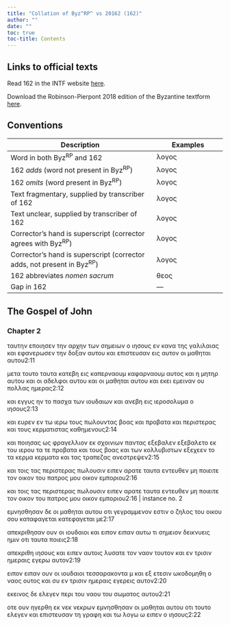 ```yaml
---
title: "Collation of Byz^RP^ vs 20162 (162)"
author: ""
date: ""
toc: true
toc-title: Contents
---
```


::: {.callout-note appearance="minimal" icon="false" collapse="true"}
# Links to official texts

Read 162 in the INTF website [here](https://ntvmr.uni-muenster.de/manuscript-workspace?docID=20162).

Download the Robinson-Pierpont 2018 edition of the Byzantine textform [here](https://web.archive.org/web/20210413060536/https://byzantinetext.com/wp-content/uploads/2021/03/robinson-pierpont-2018-gnt-edition.pdf).


:::


::: {.callout-note appearance="minimal" icon="false" collapse="true"}
# Conventions

| Description                                                              	| Examples                           	|
|--------------------------------------------------------------------------	|------------------------------------	|
| Word in both Byz^RP^ and 162                                   	| λογος                              	|
| 162 *adds* (word not present in Byz^RP^)                       	| [λογος]{.greek-added}            	|
| 162 *omits* (word present in Byz^RP^)                          	| [λογος]{.greek-omitted}          	|
| Text fragmentary, supplied by transcriber of 162               	| [λογος]{.greek-supplied}         	|
| Text unclear, supplied by transcriber of 162                   	| [λογος]{.unclear}                	|
| Corrector's hand is superscript (corrector agrees with Byz^RP^)          	| [λογος]{.corr}                   	|
| Corrector's hand is superscript (corrector adds, not present in Byz^RP^) 	| [[λογος]{.corr}]{.greek-added} 	|
| 162 abbreviates *nomen sacrum*                                 	| [θεος]{.greek-abbr}            	|
| Gap in 162                                                     	| [―]{.gap}                        	|
:::

## The Gospel of John

### Chapter 2

[ταυτην]{.greek-omitted} [εποιησεν]{.greek-omitted} [την]{.greek-omitted} [αρχην]{.greek-omitted} [των]{.greek-omitted} [σημειων]{.greek-omitted} [ο]{.greek-omitted} [ιησους]{.greek-omitted} [εν]{.greek-omitted} [κανα]{.greek-omitted} [της]{.greek-omitted} [γαλιλαιας]{.greek-omitted} [και]{.greek-omitted} [εφανερωσεν]{.greek-omitted} [την]{.greek-omitted} [δοξαν]{.greek-omitted} αυτου και επιστευσαν εις αυτον οι μαθηται αυτου[2:11]{.aside}

μετα [τουτο]{.greek-omitted} [ταυτα]{.greek-added} κατεβη εις [καπερναουμ]{.greek-omitted} [καφαρναουμ]{.greek-added} αυτος και η μητηρ αυτου και οι αδελφοι [αυτου]{.greek-omitted} και οι μαθηται αυτου και εκει εμειναν ου πολλας ημερας[2:12]{.aside}

και εγγυς ην το πα[σχ]{.greek-supplied}α των ιουδαιων και [ανε]{.greek-supplied}βη [ει]{.unclear}ς ιεροσολυμα ο [ιησους]{.greek-abbr}[2:13]{.aside}

[και]{.greek-supplied} [ευ]{.greek-supplied}ρεν εν τω ιερω τους πω[λου]{.greek-supplied}ντας βοας και προβατα [και]{.greek-supplied} περιστερας κα[ι]{.greek-supplied} [το]{.greek-supplied}[υ]{.unclear}ς κερμ[ατ]{.greek-supplied}ιστας καθημενους[2:14]{.aside}

[και]{.greek-supplied} ποιησας [ως]{.greek-added} φραγελλιον [εκ]{.greek-supplied} [σχοι]{.greek-supplied}νιων παντας [εξεβαλεν]{.greek-omitted} [εξεβαλετο]{.greek-added} [ε]{.greek-supplied}κ του ιερου τα τε προβατα [κ]{.unclear}[α]{.greek-supplied}ι τους βοας και των κολλυβιστων εξεχεεν [το]{.greek-omitted} [τα]{.greek-added} [κερμα]{.greek-omitted} [κερματα]{.greek-added} και τας τραπεζ[α]{.greek-supplied}ς ανεστρεψεν[2:15]{.aside}

και τοις τα[ς]{.greek-supplied} [περιστερας]{.greek-omitted} [πωλουσιν]{.greek-omitted} [ειπεν]{.greek-omitted} [αρατε]{.greek-omitted} [ταυτα]{.greek-omitted} [εντευθεν]{.greek-omitted} [μη]{.greek-omitted} [ποιειτε]{.greek-omitted} [τον]{.greek-omitted} [οικον]{.greek-omitted} [του]{.greek-omitted} [πατρος]{.greek-omitted} [μου]{.greek-omitted} [οικον]{.greek-omitted} [εμποριου]{.greek-omitted}[2:16]{.aside}

[και]{.greek-omitted} [τοις]{.greek-omitted} [τας]{.greek-omitted} περιστερας πωλουσιν ειπεν αρατε ταυτα εντευθεν μη ποιειτε τον οικον του [πατρος]{.greek-abbr} μου οικον εμποριου[2:16 | instance no. 2]{.aside}

εμνησθησαν [δε]{.greek-omitted} οι μαθηται αυτου οτι γεγραμμενον εστιν ο [ζη]{.unclear}λος του οικου σου [καταφαγεται]{.greek-omitted} [κατεφαγετα[ι]{.unclear}]{.greek-added} [με]{.unclear}[2:17]{.aside}

απεκριθησαν ουν οι ιουδα[ι]{.unclear}οι και [ειπον]{.greek-omitted} [ειπαν]{.greek-added} αυτω τι σημ[ειον]{.greek-supplied} [δει]{.greek-supplied}κνυεις ημιν οτι ταυτ[α]{.greek-supplied} [ποιεις]{.greek-supplied}[2:18]{.aside}

απεκριθη [ιησους]{.greek-abbr} και ειπεν α[υ]{.unclear}[τοις]{.greek-supplied} λυσατ[ε]{.unclear} τον ναον τουτον [και]{.greek-supplied} [εν]{.greek-supplied} [τ]{.greek-supplied}ρισιν [η]{.unclear}μεραις εγερω [αυτον]{.greek-supplied}[2:19]{.aside}

[ειπον]{.greek-omitted} [[ειπ]{.greek-supplied}[α]{.unclear}ν]{.greek-added} ουν οι ιουδαιοι [τεσσαρακοντα]{.greek-omitted} [μ]{.greek-added} και εξ ετε[σι]{.greek-supplied}ν ωκοδομηθη ο ναος ουτος και συ εν τρισιν ημεραις [ε]{.greek-supplied}γερεις αυτον[2:20]{.aside}

εκεινος δε ελεγεν περι του ναου του σω[μ]{.unclear}ατος αυτου[2:21]{.aside}

οτε ουν ηγερθη ε[κ]{.unclear} [νεκ]{.greek-added} [νεκρων]{.greek-omitted} [εμνησθησαν]{.greek-omitted} [οι]{.greek-omitted} [μαθηται]{.greek-omitted} [αυτου]{.greek-omitted} [οτι]{.greek-omitted} [τουτο]{.greek-omitted} [ελεγεν]{.greek-omitted} [και]{.greek-omitted} [επιστευσαν]{.greek-omitted} [τη]{.greek-omitted} [γραφη]{.greek-omitted} [και]{.greek-omitted} [τω]{.greek-omitted} [λογω]{.greek-omitted} [ω]{.greek-omitted} [ειπεν]{.greek-omitted} [ο]{.greek-omitted} [ιησους]{.greek-omitted}[2:22]{.aside}

